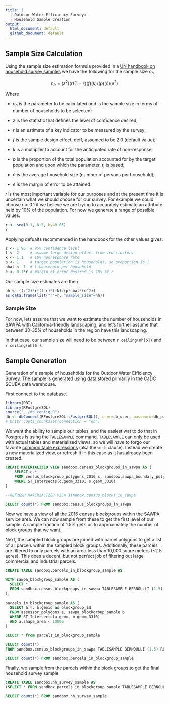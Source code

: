 ```yaml
---
title: |
  | Outdoor Water Efficiency Survey:
  | Household Sample Creation
output: 
  html_document: default
  github_document: default
---
```


## Sample Size Calculation

Using the sample size estimation formula provided in a [UN handbook on household survey samples](http://unstats.un.org/unsd/demographic/sources/surveys/Handbook23June05.pdf) we have the following for the sample size $n_h$

$$n_h = (z^2)(r)(1-r)(f)(k)/(p)(\hat{n})(e^2)$$

Where

* $n_h$ is the parameter to be calculated and is the sample size in terms of number of households to be selected;

* $z$ is the statistic that defines the level of confidence desired; 

* $r$ is an estimate of a key indicator to be measured by the survey;

* $f$ is the sample design effect, deff, assumed to be 2.0 (default value); 

* $k$ is a multiplier to account for the anticipated rate of non-response; 

* $p$ is the proportion of the total population accounted for by the target population and upon which the parameter, r, is based; 

* $\hat{n}$ is the average household size (number of persons per household);

* $e$ is the margin of error to be attained.

$r$ is the most important variable for our purposes and at the present time it is uncertain what we should choose for our survey. For example we could choose $r=0.1$ if we believe we are trying to accurately estimate an attribute held by 10% of the population. For now we generate a range of possible values.

```r
r <- seq(0.1, 0.5, by=0.05)
r
```


Applying defualts recommended in the handbook for the other values gives:

```r
z <- 1.96  # 95% confidence level
f <- 2     # assume large design effect from few clusters
k <- 1.1   # 10% nonresponse rate
p <- 1     # target population is households, so proportion is 1
nhat <- 1  # 1 household per household
e <- 0.1*r # margin of error desired is 10% of r
```

Our sample size estimates are then

```r
nh <- ((z^2)*r*(1-r)*f*k)/(p*nhat*(e^2))
as.data.frame(list("r"=r, "sample_size"=nh))
```

### Sample Size

For now, lets assume that we want to estimate the number of households in SAWPA with California-friendly landscaping, and let's further assume that between 30-35% of households in the region have this landscaping.

In that case, our sample size will need to be between `r ceiling(nh[5])` and `r ceiling(nh[6])`.

## Sample Generation

Generation of a sample of households for the Outdoor Water Efficiency Survey. The sample is generated using data stored primarily in the CaDC SCUBA data warehouse.

First connect to the database.
```r
library(DBI)
library(RPostgreSQL) 
source("../db_config.R")
db <- dbConnect(RPostgreSQL::PostgreSQL(), user=db_user, password=db_password, dbname=db_name, host=db_host, port=db_port)
# knitr::opts_chunk$set(connection = "db")
```

We want the ability to sample our tables, and the easiest wat to do that in Postgres is using the `TABLESAMPLE` command. `TABLESAMPLE` can only be used with actual tables and materialized views, so we will have to forgo our favorite [common table expressions](https://www.postgresql.org/docs/9.1/static/queries-with.html) (aka the `with` clause). Instead we create a new materialized view, or refresh it in this case as it has already been created.

```sql
CREATE MATERIALIZED VIEW sandbox.census_blockgroups_in_sawpa AS (
	SELECT c.*
	FROM census_blockgroup_polygons_2016 c, sandbox.sawpa_boundary_polygon s
	WHERE ST_Intersects(c.geom_3310, s.geom_3310)
)

--REFRESH MATERIALIZED VIEW sandbox.census_blocks_in_sawpa
```
```sql
SELECT count(*) FROM sandbox.census_blockgroups_in_sawpa
```
Now we have a view of all the 2016 census blockgroups within the SAWPA service area. We can now sample from these to get the first level of our sample. A sample fraction of 1.5% gets us to approximately the number of block groups that we want. 

Next, the sampled block groups are joined with parcel polygons to get a list of all parcels within the sampled block groups. Additionally, these parcels are filtered to only parcels with an area less than 10,000 sqare meters (~2.5 acres). This does a decent, but not perfect job of filtering out large commercial and industrial parcels.

```sql
CREATE TABLE sandbox.parcels_in_blockgroup_sample AS 

WITH sawpa_blockgroup_sample AS (
  SELECT * 
  FROM sandbox.census_blockgroups_in_sawpa TABLESAMPLE BERNOULLI (1.5) REPEATABLE (1234)
),

parcels_in_blockgroup_sample AS (
  SELECT a.*, b.geoid as blockgroup_id
  FROM assessor_polygons a, sawpa_blockgroup_sample b
  WHERE ST_Intersects(a.geom, b.geom_3310)
  AND a.shape_area < 10000
)

SELECT * from parcels_in_blockgroup_sample
```
```sql
SELECT count(*) 
FROM sandbox.census_blockgroups_in_sawpa TABLESAMPLE BERNOULLI (1.5) REPEATABLE (1234)
```
```sql
SELECT count(*) FROM sandbox.parcels_in_blockgroup_sample
```

<!-- ```{sql, connection=db, tab.cap = "Number of sampled census blockgroups"} -->
<!-- SELECT blockgroup_id, count(*) as parcel_count  from sandbox.parcels_in_blockgroup_sample -->
<!-- GROUP BY blockgroup_id -->
<!-- ORDER BY parcel_count -->
<!-- ``` -->

Finally, we sample from the parcels within the block groups to get the final household survey sample.
```sql
CREATE TABLE sandbox.hh_survey_sample AS
(SELECT * FROM sandbox.parcels_in_blockgroup_sample TABLESAMPLE BERNOULLI (10) REPEATABLE (1234))
```
```sql
SELECT count(*) FROM sandbox.hh_survey_sample
```
